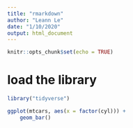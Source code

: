 ```yaml
---
title: "rmarkdown"
author: "Leann Le"
date: "1/10/2020"
output: html_document
---
```


```r
knitr::opts_chunk$set(echo = TRUE)
```
# load the library
```r
library("tidyverse")
```

```r
ggplot(mtcars, aes(x = factor(cyl))) +
    geom_bar()
```

